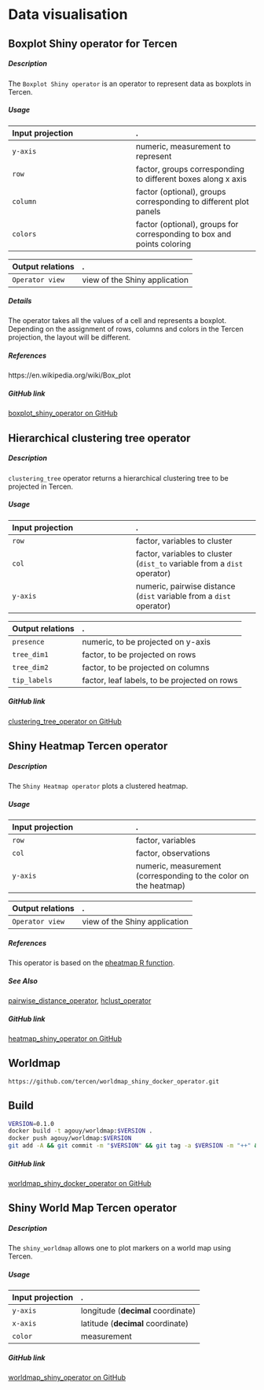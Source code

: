 # Data visualisation 
 

## Boxplot Shiny operator for Tercen

##### Description

The `Boxplot Shiny operator` is an operator to represent data as boxplots in Tercen.

##### Usage

Input projection|.
:---|:---
`y-axis`        | numeric, measurement to represent 
`row`           | factor, groups corresponding to different boxes along x axis
`column`        | factor (optional), groups corresponding to different plot panels
`colors`        | factor (optional), groups for corresponding to box and points coloring 

Output relations|.
:---|:---
`Operator view`        | view of the Shiny application

##### Details

The operator takes all the values of a cell and represents a boxplot. Depending on the assignment of rows, columns and colors in the Tercen projection, the layout will be different.

##### References

https://en.wikipedia.org/wiki/Box_plot


##### GitHub link

[boxplot_shiny_operator on GitHub](https://github.com/tercen/boxplot_shiny_operator) 

## Hierarchical clustering tree operator

##### Description

`clustering_tree` operator returns a hierarchical clustering tree to be projected in Tercen.

##### Usage

Input projection|.
:---|:---
`row`        | factor, variables to cluster
`col`        | factor, variables to cluster (`dist_to` variable from a `dist` operator) 
`y-axis`        | numeric, pairwise distance (`dist` variable from a `dist` operator)

Output relations|.
:---|:---
`presence`        | numeric, to be projected on y-axis
`tree_dim1`        | factor, to be projected on rows
`tree_dim2`        | factor, to be projected on columns
`tip_labels`        | factor, leaf labels, to be projected on rows



##### GitHub link

[clustering_tree_operator on GitHub](https://github.com/tercen/clustering_tree_operator) 

## Shiny Heatmap Tercen operator

##### Description

The `Shiny Heatmap operator` plots a clustered heatmap.

##### Usage

Input projection|.
:---|:---
`row`           | factor, variables
`col`           | factor, observations 
`y-axis`           | numeric, measurement (corresponding to the color on the heatmap) 

Output relations|.
:---|:---
`Operator view`        | view of the Shiny application

##### References

This operator is based on the [pheatmap R function](https://www.rdocumentation.org/packages/pheatmap/versions/1.0.12/topics/pheatmap).

##### See Also

[pairwise_distance_operator](https://github.com/tercen/pairwise_distance_operator), [hclust_operator](https://github.com/tercen/hclust_operator)


##### GitHub link

[heatmap_shiny_operator on GitHub](https://github.com/tercen/heatmap_shiny_operator) 

## Worldmap

```
https://github.com/tercen/worldmap_shiny_docker_operator.git
```
## Build

```bash
VERSION=0.1.0
docker build -t agouy/worldmap:$VERSION .
docker push agouy/worldmap:$VERSION
git add -A && git commit -m "$VERSION" && git tag -a $VERSION -m "++" && git push && git push :--tags
```


##### GitHub link

[worldmap_shiny_docker_operator on GitHub](https://github.com/tercen/worldmap_shiny_docker_operator) 

## Shiny World Map Tercen operator

##### Description

The `shiny_worldmap` allows one to plot markers on a world map using Tercen.

##### Usage

Input projection|.
:---|:---
`y-axis`| longitude (**decimal** coordinate)
`x-axis`| latitude (**decimal** coordinate)
`color`| measurement



##### GitHub link

[worldmap_shiny_operator on GitHub](https://github.com/tercen/worldmap_shiny_operator)